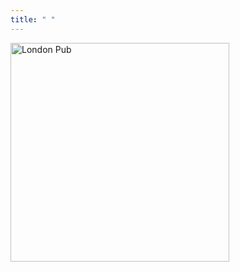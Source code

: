 ```yaml
---
title: " "
---
```


<div class="text-center">
<img src="images/london-pub.jpg" class="img-circle" alt="London Pub" width="350" height="350">
</div>

